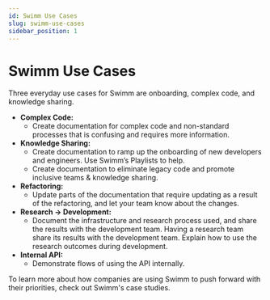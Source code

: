 ```yaml
---
id: Swimm Use Cases
slug: swimm-use-cases
sidebar_position: 1
---
```


# Swimm Use Cases

Three everyday use cases for Swimm are onboarding, complex code, and knowledge sharing.
- **Complex Code:**
  - Create documentation for complex code and non-standard processes that is confusing and requires more information.
- **Knowledge Sharing:**
  - Create documentation to ramp up the onboarding of new developers and engineers. Use Swimm’s Playlists to help. 
  - Create documentation to eliminate legacy code and promote inclusive teams & knowledge sharing.
- **Refactoring:**
  - Update parts of the documentation that require updating as a result of the refactoring, and let your team know about the changes.
- **Research → Development:**
  - Document the infrastructure and research process used, and share the results with the development team. Having a research team share its results with the development team. Explain how to use the research outcomes during development.
- **Internal API:**
  - Demonstrate flows of using the API internally.

To learn more about how companies are using Swimm to push forward with their priorities, check out <Link to="https://swimm.io/case-studies/">Swimm's case studies</Link>.
